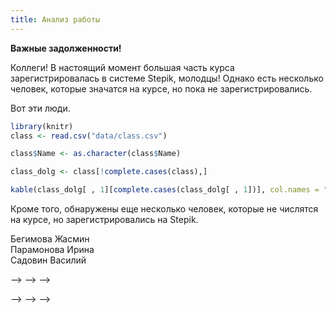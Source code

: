 ```yaml
---
title: Анализ работы
---
```


**Важные задолженности!**

Коллеги! В настоящий момент большая часть курса зарегистрировалась в системе Stepik, молодцы! Однако есть несколько человек, которые значатся на курсе, но пока не зарегистрировались. 

Вот эти люди.

```r
library(knitr)
class <- read.csv("data/class.csv")

class$Name <- as.character(class$Name)

class_dolg <- class[!complete.cases(class),]

kable(class_dolg[ , 1][complete.cases(class_dolg[ , 1])], col.names = "Ф.И.")
```

Кроме того, обнаружены еще несколько человек, которые не числятся на курсе, но зарегистрировались на Stepik. 

Бегимова	Жасмин   
Парамонова	Ирина   
Садовин	Василий   




<!-- # Контрольная работа № 1 -->

<!-- ## Распределение результатов -->

<!-- Вот такие предварительные результаты по контрольной. -->


<!-- ```{r, echo=FALSE} -->
<!-- class <- read.csv("data/class.csv") -->
<!-- reasult <- read.csv("data/Control_work_1.csv", encoding = "Utf-8") -->
<!-- res <- merge(class, reasult) -->
<!-- res$sum <- apply(res[,-c(1:8)], MARGIN = 1, FUN = sum) -->
<!-- res$Prop <- res$sum / ncol(res[,-c(1:8)]) * 100    -->

<!-- library(ggplot2)  -->

<!-- # library(doBy) -->
<!-- #  -->
<!-- # res_out <- summaryBy(sum ~ Group, data = res) -->

<!-- ggplot(res, aes(x = Prop)) + geom_histogram(fill = "blue", color = "black", binwidth = 10) + labs(x = "Процент правильных ответов") + geom_vline(xintercept = 49) + geom_text(aes(x = 60, y = 40, label = "Зачет")) -->

<!-- ``` -->

<!-- А вот так выглядит распределение по группам. Горизотальные линии отделяют тройку (50-60%), четверку (60-80%) и пятерку (более 80%). -->


<!-- ```{r, echo=FALSE} -->
<!-- ggplot(res, aes(x = factor(Group), y = Prop)) + geom_boxplot() + labs(x = "Группа", y = "Количество правильных ответов") + geom_hline(yintercept = c(49, 60, 80)) -->

<!-- ``` -->


<!-- ## Распределение оценок -->

<!-- ```{r, echo=FALSE} -->
<!-- res$credit[res$Prop >= 80] <- 5 -->

<!-- res$credit[res$Prop < 80 & res$Prop >= 60 ] <- 4 -->

<!-- res$credit[res$Prop < 60 & res$Prop >= 50 ] <- 3 -->

<!-- res$credit[res$Prop < 50 ] <- 2 -->

<!-- credits <- as.data.frame(table(res$credit)) -->
<!-- names(credits) <- c("Оценка", "Количество студентов") -->
<!-- library(knitr) -->
<!-- kable (credits, align = "cc") -->

<!-- ``` -->

<!-- Господа, тем, кто получил ниже тройки, надо собраться и на следующей контрольной подтянуться! Ну и не забывайте про повышающие коэффициенты за работу на семинарах... -->


<!-- ## Время выполнения работы -->

<!-- А вот так выглядит степень скооперированности работы студентов.  -->

<!-- ```{r, echo=FALSE} -->
<!-- time <- read.csv("data/Control_work_1_time.csv") -->
<!-- time_res <- merge(class, time) -->

<!-- time_res$start_date <- format(time_res$start_date,format = "%Y-%m-%d %H:%M:%S" ) -->

<!-- time_res$start_date <- strptime(time_res$start_date, format ="%Y-%m-%d %H:%M:%S"  ) -->

<!-- time_res$start_H <- as.numeric(format(time_res$start_date, "%H")) + as.numeric(format(time_res$start_date, "%M"))/60  -->


<!-- ggplot(time_res, aes(x = as.factor(Group), y = start_H)) + geom_boxplot() + labs(x = "Группа", y = "Час, когда начали работу") -->


<!-- ``` -->



<!-- Группа № 4, видимо, самая дружная :), у них минимальный разброс значений. Звонок другу... Хорошая, но не факт, что лучшая, технология. -->


<!-- <!-- ```{r} --> -->
<!-- <!-- cheat <- read.csv("data/Control_work_1_cheating.csv") --> -->
<!-- <!-- cheat_res <- merge(class, cheat) --> -->

<!-- <!-- cheat_res <- cheat_res[cheat_res$lesson_id %in% c(179985, 180749),] --> -->
<!-- <!-- ggplot(cheat_res, aes(x = as.factor(Group), y = cheat )) + geom_boxplot() --> -->
<!-- <!-- ``` --> -->

<!-- ## Трудность вопросов -->

<!-- А вот так выглядит распределение по количеству верных ответов на вопросы  -->

<!-- ```{r, echo=FALSE} -->
<!-- res_Q <- apply(res[,-c(1:8)], MARGIN = 2, FUN = sum)[1:22] -->

<!-- res_Q <- res_Q[order(res_Q)] -->
<!-- answers <- data.frame(Question = names(res_Q), Prop_TRUE = res_Q/nrow(res) *100) -->

<!-- answers <- answers[order(answers$Prop_TRUE),] -->

<!-- answers$Goodness <- ifelse(answers$Prop_TRUE < median(answers$Prop_TRUE), "Плохой вопрос", "Хороший вопрос") -->

<!-- ggplot(answers, aes(y=Prop_TRUE, x = Question)) + geom_col(aes(fill= Goodness)) + coord_flip() + scale_fill_manual(values = c("red", "green")) + labs(fill = "", x = "Вопрос", y = "% Правильных ответов") -->


<!-- ``` -->



<!-- # Домашняя работа № 1 -->

<!-- ## Распределение результатов по группам -->

<!-- ```{r, echo=FALSE} -->
<!-- class <- read.csv("data/class.csv") -->
<!-- reasult_hw <- read.csv("data/Home_work_1.csv", encoding = "Utf-8") -->
<!-- res <- merge(class, reasult_hw) -->
<!-- res$sum <- apply(res[,-c(1:7)], MARGIN = 1, FUN = sum) -->
<!-- res$Prop <- res$sum / ncol(res[,-c(1:8)]) * 100    -->

<!-- ggplot(res, aes(x = factor(Group), y = Prop)) + geom_boxplot() + labs(x = "Группа", y = "Доля правильных ответов") + geom_hline(yintercept = c(49, 60, 80)) -->


<!-- ``` -->


<!-- Замечательные результаты! Большинство получили пятерки. Это радует...  -->

<!-- Не раслабляйтесь, второе домашнее задание уже открыто. -->





<!-- # Домашняя работа № 2 -->

<!-- ## Распределение результатов по группам -->

<!-- ```{r, echo=FALSE} -->
<!-- class <- read.csv("data/class.csv") -->
<!-- reasult_hw <- read.csv("data/Home_work_2.csv", encoding = "Utf-8") -->
<!-- res <- merge(class, reasult_hw) -->
<!-- res$sum <- apply(res[,-c(1:7)], MARGIN = 1, FUN = sum) -->
<!-- res$Prop <- res$sum / ncol(res[,-c(1:8)]) * 100    -->

<!-- ggplot(res, aes(x = factor(Group), y = Prop)) + geom_boxplot() + labs(x = "Группа", y = "Доля правильных ответов") + geom_hline(yintercept = c(49, 60, 80)) -->


<!-- ``` -->


<!-- Отлично! Почти все получили пятерки...  -->

<!-- Уже боюсь вас на экзамене :) -->

<!-- Не раслабляйтесь, третье домашнее задание уже открыто. -->



<!-- # Контрольная работа № 2 -->

<!-- ## Распределение результатов -->


<!-- ```{r, echo=FALSE} -->
<!-- class <- read.csv("data/class.csv") -->
<!-- reasult <- read.csv("data/Control_work_2.csv", encoding = "Utf-8") -->
<!-- res <- merge(class, reasult) -->
<!-- res$sum <- apply(res[,-c(1:8)], MARGIN = 1, FUN = sum) -->
<!-- res$Prop <- res$sum / ncol(res[,-c(1:8)]) * 100    -->

<!-- library(ggplot2)  -->

<!-- # library(doBy) -->
<!-- #  -->
<!-- # res_out <- summaryBy(sum ~ Group, data = res) -->

<!-- ggplot(res, aes(x = Prop)) + geom_histogram(fill = "blue", color = "black", binwidth = 10) + labs(x = "Процент правильных ответов") + geom_vline(xintercept = 49) + geom_text(aes(x = 60, y = 40, label = "Зачет")) -->

<!-- ``` -->

<!-- По-моему, стало заметно лучше, чем в предыдущий раз. Странно... работа, по-моему, сложнее. Впрочем, см. ниже оценку времени выхода в эфир. -->




<!-- А вот так выглядит распределение по группам. Горизотальные линии отделяют тройку (50-60%), четверку (60-80%) и пятерку (более 80%). Соотношние между группами не изменилось, но зато резко упала дисперсия, что тоже хорошо. -->


<!-- ```{r, echo=FALSE} -->
<!-- ggplot(res, aes(x = factor(Group), y = Prop)) + geom_boxplot() + labs(x = "Группа", y = "Количество правильных ответов") + geom_hline(yintercept = c(49, 60, 80)) -->

<!-- ``` -->


<!-- ## Распределение оценок на контрольной №2 -->

<!-- ```{r, echo=FALSE} -->
<!-- res$credit[res$Prop >= 80] <- 5 -->

<!-- res$credit[res$Prop < 80 & res$Prop >= 60 ] <- 4 -->

<!-- res$credit[res$Prop < 60 & res$Prop >= 50 ] <- 3 -->

<!-- res$credit[res$Prop < 50 ] <- 2 -->

<!-- credits <- as.data.frame(table(res$credit)) -->
<!-- names(credits) <- c("Оценка", "Количество студентов") -->
<!-- library(knitr) -->
<!-- kable (credits, align = "cc") -->

<!-- ``` -->



<!-- ## Время выполнения работы -->


<!-- ```{r, echo=FALSE} -->
<!-- time <- read.csv("data/Control_work_2_time.csv") -->
<!-- time_res <- merge(class, time) -->

<!-- time_res$start_date <- format(time_res$start_date,format = "%Y-%m-%d %H:%M:%S" ) -->

<!-- time_res$start_date <- strptime(time_res$start_date, format ="%Y-%m-%d %H:%M:%S"  ) -->

<!-- time_res$start_H <- as.numeric(format(time_res$start_date, "%H")) + as.numeric(format(time_res$start_date, "%M"))/60  -->


<!-- ggplot(time_res, aes(x = as.factor(Group), y = start_H)) + geom_boxplot() + labs(x = "Группа", y = "Час, когда начали работу") -->


<!-- ``` -->


<!-- Ух, как все скоординировались-то! :)  -->

<!-- Коллективный разум - это круто!  -->

<!-- Но не забывайте, что **на экзамене придется отдуваться в идивидуальном порядке**... -->


<!-- ## Трудность вопросов -->

<!-- А вот так выглядит распределение по количеству верных ответов на вопросы  -->

<!-- ```{r, echo=FALSE} -->
<!-- res_Q <- apply(res[,-c(1:8)], MARGIN = 2, FUN = sum)[1:25] -->

<!-- res_Q <- res_Q[order(res_Q)] -->
<!-- answers <- data.frame(Question = names(res_Q), Prop_TRUE = res_Q/nrow(res) *100) -->

<!-- answers <- answers[order(answers$Prop_TRUE),] -->

<!-- answers$Goodness <- ifelse(answers$Prop_TRUE < median(answers$Prop_TRUE), "Плохой вопрос", "Хороший вопрос") -->

<!-- ggplot(answers, aes(y=Prop_TRUE, x = Question)) + geom_col(aes(fill= Goodness)) + coord_flip() + scale_fill_manual(values = c("red", "green")) + labs(fill = "", x = "Вопрос", y = "% Правильных ответов") -->


<!-- ``` -->



<!-- # Домашняя работа № 3 -->

<!-- ## Распределение результатов по группам -->

<!-- ```{r, echo=FALSE} -->
<!-- class <- read.csv("data/class.csv") -->
<!-- reasult_hw <- read.csv("data/Home_work_3.csv", encoding = "Utf-8") -->
<!-- res <- merge(class, reasult_hw) -->
<!-- res$sum <- apply(res[,-c(1:7)], MARGIN = 1, FUN = sum) -->
<!-- res$Prop <- res$sum / sum(reasult_hw[1, -c(1:3)]) * 100    -->

<!-- ggplot(res, aes(x = factor(Group), y = Prop)) + geom_boxplot() + labs(x = "Группа", y = "Доля правильных ответов") + geom_hline(yintercept = c(49, 60, 80)) -->


<!-- ``` -->


<!-- # Финальные результаты по Домашним работам и по Контрольным -->

<!-- ```{r, echo=FALSE} -->
<!-- class <- read.csv("data/class.csv") -->
<!-- reasult_hw1 <- read.csv("data/Home_work_1.csv", encoding = "Utf-8") -->
<!-- reasult_hw2 <- read.csv("data/Home_work_2.csv", encoding = "Utf-8") -->
<!-- reasult_hw3 <- read.csv("data/Home_work_3.csv", encoding = "Utf-8") -->


<!-- reasult_contr1 <- read.csv("data/Control_work_1.csv", encoding = "Utf-8") -->
<!-- reasult_contr2 <- read.csv("data/Control_work_2.csv", encoding = "Utf-8") -->



<!-- tmp <- merge(reasult_hw1, reasult_hw2[,-c(2:3)], by = c("user_id")) -->
<!-- all_hw <- merge(tmp,reasult_hw3[,-c(2:3)], by = c("user_id")) -->

<!-- Total_sum_hw <- sum(all_hw[all_hw$user_id == 28414308, ][1, -c(1:3)]) -->

<!-- all_hw$sum <- apply(all_hw[,-c(1:3)], MARGIN = 1, FUN = sum) -->


<!-- all_contr <- merge(reasult_contr1, reasult_contr2[,-c(2:3)], by = c("user_id")) -->


<!-- Total_sum_contr <- sum(as.numeric(all_contr[all_contr$user_id == 28414308, ][-c(1:3)])) -->

<!-- all_contr$sum <- apply(all_contr[,-c(1:3)], MARGIN = 1, FUN = sum) -->


<!-- res_hw <- merge(class, all_hw[,c("user_id", "last_name", "first_name", "sum")]) -->

<!-- res_contr <- merge(class, all_contr[,c("user_id", "last_name", "first_name", "sum")]) -->

<!-- res <- merge(res_hw, res_contr, by = c("user_id")) -->

<!-- result_total <- data.frame(Name = paste(res$Last_name.x, " ", res$First_name.x), Group = res$Group.x,  Sum_Contr = res$sum.y, Sum_HW = round(res$sum.x)) -->



<!-- result_total <- result_total[!is.na(result_total$Group), ]  -->


<!-- result_total <- result_total[order(result_total$Group), ] -->



<!-- sem_fin <- read.csv("data/Seminars_2018_final.csv", header = TRUE) -->

<!-- sem_fin_2 <- data.frame(Name = paste(sem_fin$Last_name," ",sem_fin$First_name), Seminar_score = sem_fin$Score*3) -->


<!-- result_total <- merge(result_total, sem_fin_2) -->

<!-- result_total$Sum_Contr <- round(result_total$Sum_Contr/49*100) -->
<!-- result_total$Sum_HW <- round(result_total$Sum_HW/77*100) -->



<!-- #  -->
<!-- # kable(result_total, col.names = c("Ф. И.", "Группа", "Контрольные (макс. 49)", "Самостоятельные (макс.77)"), align = "lccc", row.names = FALSE) -->


<!-- kable(result_total, col.names = c("Ф. И.", "Группа", "Контрольные %", "Самостоятельные %", "Надбавка за семинары"), align = "lcccc", row.names = FALSE) -->

<!-- ``` -->



<!-- # Файл с оценками за самостоятельные работы и контрольные работы -->

<!-- - [Оценки](data/all_credits.xlsx) -->






